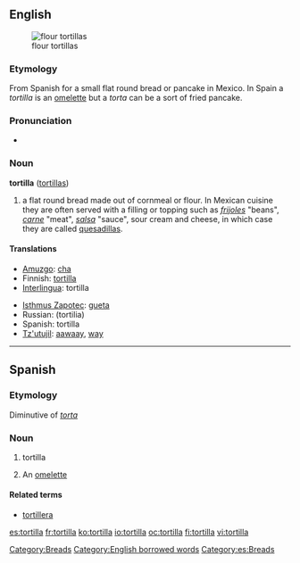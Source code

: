 {{wikipedia}}
==English==
[[Image:NCI flour tortillas.jpg|thumb|flour tortillas]]

===Etymology===
From Spanish for a small flat round bread or pancake in Mexico. In Spain a ''tortilla'' is an [[omelette]] but a ''torta'' can be a sort of fried pancake.

===Pronunciation===
* {{a|US}} {{IPA|/ˌtɔrˈtiːjə/}}

===Noun===
'''tortilla'''  ([[tortillas]])

# a flat round bread made out of cornmeal or flour. In Mexican cuisine they are often served with a filling or topping such as ''[[frijoles]]'' "beans", ''[[carne]]'' "meat", ''[[salsa]]'' "sauce", sour cream and cheese, in which case they are called [[quesadilla]]s.

====Translations====
{{trans-top|a flat round bread}}
* [[Amuzgo]]: [[cha]]
* Finnish: [[tortilla]]
* [[Interlingua]]: tortilla
{{trans-mid}}
* [[Isthmus Zapotec]]: [[gueta]]
* Russian: {{t|ru|тортилья|m}} (tortilia) {{f}}
* Spanish: tortilla {{f}}
* [[Tz'utujil]]: [[aawaay]], [[way]]
{{trans-bottom}}

[[Category:Breads]]
[[Category:English borrowed words]]

----

==Spanish==

===Etymology===
Diminutive of ''[[torta]]''

===Noun===
{{es-noun-f}}

# tortilla
# {{context|Spain|lang=es}} An [[omelette]]

====Related terms====
* [[tortillera]]

[[Category:es:Breads]]

[[es:tortilla]]
[[fr:tortilla]]
[[ko:tortilla]]
[[io:tortilla]]
[[oc:tortilla]]
[[fi:tortilla]]
[[vi:tortilla]]